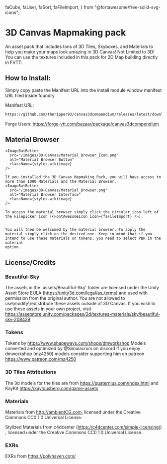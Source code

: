   faCube,
  faUser,
  faSort,
  faFileImport,
} from "@fortawesome/free-solid-svg-icons";

# 3D Canvas Mapmaking pack
<ModuleInfo/>
An asset pack that includes tons of 3D Tiles, Skyboxes, and Materials to help you make your maps look amazing in 3D Canvas! 

<Callout type="info" emoji="ℹ️">
Not Limited to 3D! You can use the textures included in this pack for 2D Map building directly in FVTT.
</Callout>

## How to Install:

Simply copy paste the Manifest URL into the install module window manifest URL filed inside foundry

Manifest URL:
```txt copy
https://github.com/theripper93/canvas3dcompendium/releases/latest/download/module.json
```

Forge Users: https://forge-vtt.com/bazaar/package/canvas3dcompendium

## Material Browser

    <ImageButBetter
      src="/images/3D-Canvas/Material_Browser_Icon.png"
      alt="Material Browser Button"
      className={styles.wikiimage}
    />

    If you installed the 3D Canvas Mapmaking Pack, you will have access to more than 1000 Materials and the Material Browser.
    <ImageButBetter
      src="/images/3D-Canvas/Material_Browser.png"
      alt="Material Browser Interface"
      className={styles.wikiimage}
    />

    To access the material browser simply click the circular icon left of the Filepicker icon (<FontAwesomeIcon icon={faFileImport} />).


    You will then be welcomed by the material browser. To apply the material simply click on the desired one. Keep in mind that if you intend to use these materials on tokens, you need to select PBR in the material
    option.

## License/Credits

### Beautiful-Sky

The assets in the 'assets/Beautiful-Sky' folder are licensed under the Unity Asset Store EULA (https://unity3d.com/legal/as_terms) and used with permission from the original author.
You are not allowed to use\modify\redistribute these assets outside of 3D Canvas.
If you wish to use these assets in your own project, visit https://assetstore.unity.com/packages/2d/textures-materials/sky/beautiful-sky-208439

### Tokens

Tokens by https://www.shapeways.com/shops/dmworkshop
Models converted and optimized by @Simulacrum on discord
If you enjoy dmworkshop (mz4250) models consider supporting him on patreon https://www.patreon.com/mz4250

### 3D Tiles Attributions

The 3d models for the tiles are from https://quaternius.com/index.html and KayKit https://kaylousberg.com/game-assets

### Materials

Materials from http://ambientCG.com, licensed under the Creative Commons CC0 1.0 Universal License.

Stylized Materials from c4dcenter (https://c4dcenter.com/simple-licensing/) , licensed under the Creative Commons CC0 1.0 Universal License.

### EXRs

EXRs from https://polyhaven.com/
